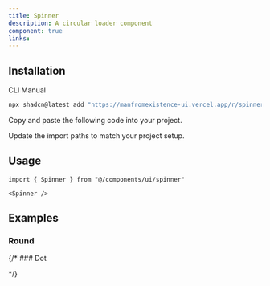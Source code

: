 ```yaml
---
title: Spinner
description: A circular loader component
component: true
links:
---
```


<ComponentPreview
  name="spinner-demo"
  className="[&_.preview>[data-orientation=vertical]]:sm:max-w-[70%]"
  description="A spinner component"
/>

## Installation

<Tabs defaultValue="cli">

<TabsList>
  <TabsTrigger value="cli">CLI</TabsTrigger>
  <TabsTrigger value="manual">Manual</TabsTrigger>
</TabsList>

<TabsContent value="cli">

```bash
npx shadcn@latest add "https://manfromexistence-ui.vercel.app/r/spinner"
```

</TabsContent>

<TabsContent value="manual">

<Steps>

<Step>Copy and paste the following code into your project.</Step>

<ComponentSource name="spinner" />

<Step>Update the import paths to match your project setup.</Step>

</Steps>

</TabsContent>

</Tabs>

## Usage

```tsx
import { Spinner } from "@/components/ui/spinner"
```

```tsx
<Spinner />
```

## Examples

### Round

<ComponentPreview
  name="spinner-round"
  description="A round loader component."
/>

{/* ### Dot

<ComponentPreview
  name="dots-demo"
  description="A dot loader component."
/> */}
